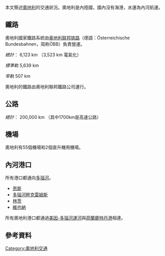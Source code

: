 {{multiple issues|
{{copyedit|time=2016-02-22T04:20:43+00:00}}
{{expand|time=2016-02-22T04:20:43+00:00}}
{{no footnotes|time=2016-02-22T04:20:43+00:00}}
}}
本文簡述[[奧地利|奧地利]]的交通狀況。奧地利是內陸國，國內沒有海港，水運為內河航運。

==鐵路==
奧地利國家鐵路系統由[[奥地利联邦铁路|奥地利联邦铁路]]（德語：Österreichische Bundesbahnen，简称ÖBB）負責營運。

''總計''： 6,123 km （3,523 km 電氣化）

''標準軌'' 5,639 km {{RailGauge|1435mm}} 

''窄軌'' 507 km 

奧地利的鐵路由奧地利聯邦鐵路公司運行。

== 公路 ==
''總計''： 200,000 km （其中1700km是高速公路）

== 機場 ==
奧地利有55個機場和2個直升機用機場。

== 內河港口 ==
所有港口都通向[[多瑙河|多瑙河]]。

* [[恩斯_(奧地利)|恩斯]]
* [[多瑙河畔克雷姆斯|多瑙河畔克雷姆斯]]
* [[林茨|林茨]]
* [[維也納|維也納]]

所有奧地利港口都通過[[美因-多瑙河運河|美因-多瑙河運河]]與[[荷蘭|荷蘭]][[鹿特丹港|鹿特丹港]]相連。

==參考資料==
{{Reflist}}
{{CIA World Factbook|year=2000}}
{{歐洲題目|交通}}
[[Category:奧地利交通|Category:奧地利交通]]